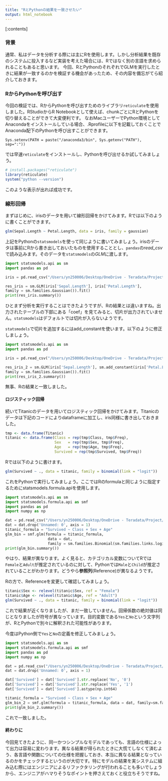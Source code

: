 ```yaml
---
title: "RとPythonの結果を一致させたい"
output: html_notebook
---
```


[:contents]

### 背景
通常、私はデータを分析する際には主にRを使用します。しかし分析結果を既存のシステムに投入するなど実装を考えた場合には、Rではなく別の言語を求められることもあると思います。
今回、RとPythonのそれぞれでGLMを実行したときに結果が一致するのかを検証する機会があったため、その内容を備忘がてら紹介しておきます。


### RからPythonを呼び出す
今回の検証では、RからPythonを呼び出すためのライブラリ`reticulate`を使用しました。RStudioからR Notebookとして使えば、chunkごとにRとPythonを切り替えることができて大変便利です。
なおMacユーザーでPython環境としてAnacondaをインストールしている場合、.Rprofileに以下を記載しておくことでAnaconda配下のPythonを呼び出すことができます。

```{}
Sys.setenv(PATH = paste("/anaconda3/bin", Sys.getenv("PATH"), sep=":"))
```

では早速`reticulate`をインストールし、Pythonを呼び出せるか試してみましょう。

```r
# install.packages("reticulate")
library(reticulate)
system("python --version")
```

このような表示が出れば成功です。


### 線形回帰
まずはじめに、irisのデータを用いて線形回帰をかけてみます。Rでは以下のように書くことができます。

```r
glm(Sepal.Length ~ Petal.Length, data = iris, family = gaussian)
```


上記をPythonの`statsmodels`を使って同じように書いてみましょう。irisのデータは事前にRから書き出しておいたものを使用することとし、`pandas`の*read_csv*で読み込みます。そのデータを`statsmodels`の*GLM*に渡します。


```python
import statsmodels.api as sm
import pandas as pd

iris = pd.read_csv("/Users/yn250006/Desktop/OneDrive - Teradata/Project/01_Finance/04_Mizuho/Work/20180516_How_to_R/iris.csv")

res_iris = sm.GLM(iris['Sepal.Length'], iris['Petal.Length'], 
family = sm.families.Gaussian()).fit()
print(res_iris.summary())
```

ひとまず分析を実行することはできたようですが、Rの結果とは違いますね。出力されたテーブルの下部にある「coef」を見てみると、切片が出力されていません。`statsmodels`はデフォルトでは切片が入らないようです。

`statsmodels`で切片を追加するにはadd_constantを使います。以下のように修正しましょう。

```python
import statsmodels.api as sm
import pandas as pd

iris = pd.read_csv("/Users/yn250006/Desktop/OneDrive - Teradata/Project/01_Finance/04_Mizuho/Work/20180516_How_to_R/iris.csv")

res_iris_2 = sm.GLM(iris['Sepal.Length'], sm.add_constant(iris['Petal.Length']), 
family = sm.families.Gaussian()).fit()
print(res_iris_2.summary())
```

無事、Rの結果と一致しました。


#### ロジスティック回帰
続いてTitanicのデータを用いてロジスティック回帰をかけてみます。Titanicのデータは下記のコードによりdataframeに加工し、iris同様に書き出しておきました。

```r
tmp <- data.frame(Titanic)
titanic <- data.frame(Class = rep(tmp$Class, tmp$Freq), 
                      Sex   = rep(tmp$Sex, tmp$Freq), 
                      Age   = rep(tmp$Age, tmp$Freq), 
                      Survived = rep(tmp$Survived, tmp$Freq))
```

Rでは以下のように書けます。

```r
glm(Survived ~ ., data = titanic, family = binomial(link = "logit"))
```


これをPythonで実行してみましょう。ここではRのformulaと同じように指定するためにstatsmodels.formula.apiを使用します。

```python
import statsmodels.api as sm
import statsmodels.formula.api as smf
import pandas as pd
import numpy as np

dat = pd.read_csv("/Users/yn250006/Desktop/OneDrive - Teradata/Project/01_Finance/04_Mizuho/Work/20180516_How_to_R/titanic.csv")
dat = dat.drop('Unnamed: 0', axis = 1)
titanic_formula = "Survived ~ Class + Sex + Age"
glm_bin = smf.glm(formula = titanic_formula, 
                   data = dat, 
                   family = sm.families.Binomial(sm.families.links.logit)).fit()
print(glm_bin.summary())
```



やはり、結果が異なります。よく見ると、カテゴリカル変数についてRでは`Female`と`Adult`が推定されているのに対して、Pythonでは`Male`と`Child`が推定されていることがわかります。どうやら**参照列**(Reference)が異なるようです。

Rの方で、Referenceを変更して確認してみましょう。


```r
titanic$Sex <- relevel(titanic$Sex, ref = "Female")
titanic$Age <- relevel(titanic$Age, ref = "Adult")
glm(Survived ~ ., data = titanic, family = binomial(link = "logit"))
```


これで結果が近くなりましたが、まだ一致していません。回帰係数の絶対値は同じとなりましたが符号が異なっています。目的変数である`Yes`と`No`という文字列が、RとPythonで別々に解釈された可能性があります。

今度はPython側で`Yes`と`No`の定義を修正してみましょう。


```python
import statsmodels.api as sm
import statsmodels.formula.api as smf
import pandas as pd
import numpy as np

dat = pd.read_csv("/Users/yn250006/Desktop/OneDrive - Teradata/Project/01_Finance/04_Mizuho/Work/20180516_How_to_R/titanic.csv")
dat = dat.drop('Unnamed: 0', axis = 1)

dat['Survived'] = dat['Survived'].str.replace('No', '0')
dat['Survived'] = dat['Survived'].str.replace('Yes', '1')
dat['Survived'] = dat['Survived'].astype(np.int64)

titanic_formula = "Survived ~ Class + Sex + Age"
glm_bin_2 = smf.glm(formula = titanic_formula, data = dat, family=sm.families.Binomial(sm.families.links.logit)).fit()
print(glm_bin_2.summary())
```


これで一致しました。


#### 終わりに
今回見てきたように、同一かつシンプルなモデルであっても、言語の仕様によって出力は容易に変わります。異なる結果が得られたときに大慌てしなくて済むよう、各言語や関数についての仕様を把握しておき、本当に異なる結果となっているのかをチェックするというのが大切です。特にモデルの結果を実システムに組み込む際にはエンジニアによるリファクタリングが行われることも多いでしょうから、エンジニアがハマりそうなポイントを押さえておくと役立ちそうですね。



